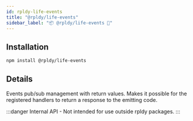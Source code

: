 ```yaml
---
id: rpldy-life-events
title: "@rpldy/life-events"
sidebar_label: "📦 @rpldy/life-events 🛑"
---
```


## Installation

```bash npm2yarn
npm install @rpldy/life-events
```

## Details

Events pub/sub management with return values.
Makes it possible for the registered handlers to return a response to the emitting code.

:::danger
Internal API - Not intended for use outside rpldy packages.
:::
